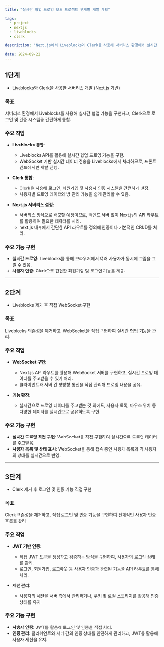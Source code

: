 ```yaml
---
title: "실시간 협업 드로잉 보드 프로젝트 단계별 개발 계획"

tags:
  - project
  - nextjs
  - liveblocks
  - clerk

description: "Next.js에서 Liveblocks와 Clerk을 사용해 서버리스 환경에서 실시간 협업 드로잉 보드를 구현한 후, 단계적으로 직접 기능을 구현"

date: 2024-09-22
---
```


## 1단계

- Liveblocks와 Clerk을 사용한 서버리스 개발 (Next.js 기반)

### 목표

서버리스 환경에서 Liveblocks를 사용해 실시간 협업 기능을 구현하고, Clerk으로 로그인 및 인증 시스템을 간편하게 통합.

### 주요 작업

- **Liveblocks 통합**:
  - Liveblocks API를 활용해 실시간 협업 드로잉 기능을 구현.
  - WebSocket 기반 실시간 데이터 전송을 Liveblocks에서 처리하므로, 프론트엔드에서만 개발 진행.
- **Clerk 통합**:

  - Clerk을 사용해 로그인, 회원가입 및 사용자 인증 시스템을 간편하게 설정.
  - 사용자별 드로잉 데이터와 방 관리 기능을 쉽게 관리할 수 있음.

- **Next.js 서버리스 설정**:
  - 서버리스 방식으로 배포할 예정이므로, 백엔드 서버 없이 Next.js의 API 라우트를 활용하여 필요한 데이터를 처리.
  - next.js 내부에서 간단한 API 라우트를 정의해 인증이나 기본적인 CRUD를 처리.

### 주요 기능 구현

- **실시간 드로잉**: Liveblocks를 통해 브라우저에서 여러 사용자가 동시에 그림을 그릴 수 있음.
- **사용자 인증**: Clerk으로 간편한 회원가입 및 로그인 기능을 제공.

---

## 2단계

- Liveblocks 제거 후 직접 WebSocket 구현

### 목표

Liveblocks 의존성을 제거하고, WebSocket을 직접 구현하여 실시간 협업 기능을 관리.

### 주요 작업

- **WebSocket 구현**:

  - Next.js API 라우트를 활용해 WebSocket 서버를 구현하고, 실시간 드로잉 데이터를 주고받을 수 있게 처리.
  - 클라이언트와 서버 간 양방향 통신을 직접 관리해 드로잉 내용을 공유.

- **기능 확장**:
  - 실시간으로 드로잉 데이터를 주고받는 것 외에도, 사용자 목록, 마우스 위치 등 다양한 데이터를 실시간으로 공유하도록 구현.

### 주요 기능 구현

- **실시간 드로잉 직접 구현**: WebSocket을 직접 구현하여 실시간으로 드로잉 데이터를 주고받음.
- **사용자 목록 및 상태 표시**: WebSocket을 통해 접속 중인 사용자 목록과 각 사용자의 상태를 실시간으로 반영.

---

## 3단계

- Clerk 제거 후 로그인 및 인증 기능 직접 구현

### 목표

Clerk 의존성을 제거하고, 직접 로그인 및 인증 기능을 구현하여 전체적인 사용자 인증 흐름을 관리.

### 주요 작업

- **JWT 기반 인증**:

  - 직접 JWT 토큰을 생성하고 검증하는 방식을 구현하여, 사용자의 로그인 상태를 관리.
  - 로그인, 회원가입, 로그아웃 등 사용자 인증과 관련된 기능을 API 라우트를 통해 처리.

- **세션 관리**:
  - 사용자의 세션을 서버 측에서 관리하거나, 쿠키 및 로컬 스토리지를 활용해 인증 상태를 유지.

### 주요 기능 구현

- **사용자 인증**: JWT를 활용해 로그인 및 인증을 직접 처리.
- **인증 관리**: 클라이언트와 서버 간의 인증 상태를 안전하게 관리하고, JWT를 활용해 사용자 세션을 유지.
